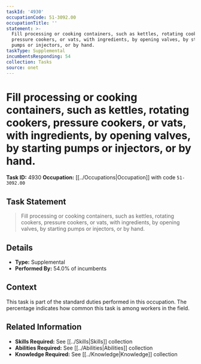 ```yaml
---
taskId: '4930'
occupationCode: 51-3092.00
occupationTitle: ''
statement: >-
  Fill processing or cooking containers, such as kettles, rotating cookers,
  pressure cookers, or vats, with ingredients, by opening valves, by starting
  pumps or injectors, or by hand.
taskType: Supplemental
incumbentsResponding: 54
collection: Tasks
source: onet
---
```

# Fill processing or cooking containers, such as kettles, rotating cookers, pressure cookers, or vats, with ingredients, by opening valves, by starting pumps or injectors, or by hand.

**Task ID:** 4930
**Occupation:** [[../Occupations|Occupation]] with code `51-3092.00`

## Task Statement

> Fill processing or cooking containers, such as kettles, rotating cookers, pressure cookers, or vats, with ingredients, by opening valves, by starting pumps or injectors, or by hand.

## Details

- **Type:** Supplemental
- **Performed By:** 54.0% of incumbents

## Context

This task is part of the standard duties performed in this occupation. The percentage indicates how common this task is among workers in the field.

## Related Information

- **Skills Required:** See [[../Skills|Skills]] collection
- **Abilities Required:** See [[../Abilities|Abilities]] collection
- **Knowledge Required:** See [[../Knowledge|Knowledge]] collection
